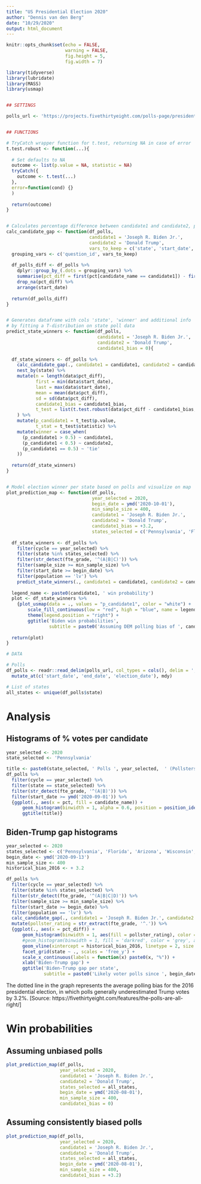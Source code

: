 ```yaml
---
title: "US Presidential Election 2020"
author: "Dennis van den Berg"
date: "10/29/2020"
output: html_document
---
```


```r
knitr::opts_chunk$set(echo = FALSE,
                      warning = FALSE,
                      fig.height = 5,
                      fig.width = 7)

library(tidyverse)
library(lubridate)
library(MASS)
library(usmap)


## SETTINGS

polls_url <- 'https://projects.fivethirtyeight.com/polls-page/president_polls.csv'


## FUNCTIONS

# TryCatch wrapper function for t.test, returning NA in case of error
t.test.robust <- function(...){
  
  # Set defaults to NA
  outcome <- list(p.value = NA, statistic = NA)
  tryCatch({
    outcome <- t.test(...)
  }, 
  error=function(cond) {}
  )
  
  return(outcome)
}


# Calculates percentage difference between candidate1 and candidate2, per poll
calc_candidate_gap <- function(df_polls, 
                               candidate1 = 'Joseph R. Biden Jr.', 
                               candidate2 = 'Donald Trump', 
                               vars_to_keep = c('state', 'start_date', 'fte_grade')){
  grouping_vars <- c('question_id', vars_to_keep)
  
  df_polls_diff <- df_polls %>% 
    dplyr::group_by_(.dots = grouping_vars) %>% 
    summarise(pct_diff = first(pct[candidate_name == candidate1]) - first(pct[candidate_name == candidate2]), .groups = 'drop') %>% 
    drop_na(pct_diff) %>%
    arrange(start_date)  
  
  return(df_polls_diff)
}


# Generates dataframe with cols 'state', 'winner' and additional info
# by fitting a T-distribution on state poll data
predict_state_winners <- function(df_polls,
                                  candidate1 = 'Joseph R. Biden Jr.', 
                                  candidate2 = 'Donald Trump',
                                  candidate1_bias = 0){
  
  df_state_winners <- df_polls %>% 
    calc_candidate_gap(., candidate1 = candidate1, candidate2 = candidate2) %>%
    nest_by(state) %>% 
    mutate(n = length(data$pct_diff),
           first = min(data$start_date),
           last = max(data$start_date),
           mean = mean(data$pct_diff),
           sd = sd(data$pct_diff),
           candidate1_bias = candidate1_bias,
           t_test = list(t.test.robust(data$pct_diff - candidate1_bias, alternative = 'less'))
    ) %>% 
    mutate(p_candidate1 = t_test$p.value,
           t_stat = t_test$statistic) %>% 
    mutate(winner = case_when(
      (p_candidate1 > 0.5) ~ candidate1,
      (p_candidate1 < 0.5) ~ candidate2,
      (p_candidate1 == 0.5) ~ 'tie'
    ))
  
  return(df_state_winners)
}


# Model election winner per state based on polls and visualize on map
plot_prediction_map <- function(df_polls, 
                                year_selected = 2020,
                                begin_date = ymd('2020-10-01'),
                                min_sample_size = 400,
                                candidate1 = 'Joseph R. Biden Jr.',
                                candidate2 = 'Donald Trump',
                                candidate1_bias = +3.2,
                                states_selected = c('Pennsylvania', 'Florida', 'Arizona', 'Wisconsin', 'North Carolina', 'Michigan')){
  
  df_state_winners <- df_polls %>% 
    filter(cycle == year_selected) %>%
    filter(state %in% states_selected) %>% 
    filter(str_detect(fte_grade, '^(A|B|C)')) %>% 
    filter(sample_size >= min_sample_size) %>% 
    filter(start_date >= begin_date) %>% 
    filter(population == 'lv') %>% 
    predict_state_winners(., candidate1 = candidate1, candidate2 = candidate2, candidate1_bias = candidate1_bias)
  
  legend_name <- paste0(candidate1, ' win probability')
  plot <- df_state_winners %>% 
    {plot_usmap(data = ., values = "p_candidate1", color = "white") + 
        scale_fill_continuous(low = "red", high = "blue", name = legend_name, label = scales::percent) + 
        theme(legend.position = "right") +
        ggtitle('Biden win probabilities',
                subtitle = paste0('Assuming DEM polling bias of ', candidate1_bias))}
  
  return(plot)  
}
```




```r
# DATA

# Polls
df_polls <- readr::read_delim(polls_url, col_types = cols(), delim = ',') %>% 
  mutate_at(c('start_date', 'end_date', 'election_date'), mdy)

# List of states
all_states <- unique(df_polls$state)
```



# Analysis


## Histograms of % votes per candidate

```r
year_selected <- 2020
state_selected <- 'Pennsylvania'

title <- paste0(state_selected, ' Polls ', year_selected,  ' (Pollsters rated B- or higher)')
df_polls %>% 
  filter(cycle == year_selected) %>%
  filter(state == state_selected) %>% 
  filter(str_detect(fte_grade, '^(A|B)')) %>% 
  filter(start_date >= ymd('2020-09-01')) %>% 
  {ggplot(., aes(x = pct, fill = candidate_name)) +
      geom_histogram(binwidth = 1, alpha = 0.6, position = position_identity()) +
      ggtitle(title)}
```



## Biden-Trump gap histograms

```r
year_selected <- 2020
states_selected <- c('Pennsylvania', 'Florida', 'Arizona', 'Wisconsin', 'North Carolina', 'Michigan', 'Minnesota', 'Georgia', 'Nevada', 'Texas', 'Ohio', 'Colorado', 'New Hampshire', 'Nebraska CD-2')[1:5]
begin_date <- ymd('2020-09-13')
min_sample_size <- 400
historical_bias_2016 <- + 3.2

df_polls %>% 
  filter(cycle == year_selected) %>%
  filter(state %in% states_selected) %>% 
  filter(str_detect(fte_grade, '^(A|B|C|D)')) %>% 
  filter(sample_size >= min_sample_size) %>% 
  filter(start_date >= begin_date) %>% 
  filter(population == 'lv') %>% 
  calc_candidate_gap(., candidate1 = 'Joseph R. Biden Jr.', candidate2 = 'Donald Trump') %>%
  mutate(pollster_rating = str_extract(fte_grade, '^.')) %>% 
  {ggplot(., aes(x = pct_diff)) +
      geom_histogram(binwidth = 1, aes(fill = pollster_rating), color = 'grey', alpha = 0.8) +
      #geom_histogram(binwidth = 1, fill = 'darkred', color = 'grey', alpha = 0.6) +
      geom_vline(xintercept = historical_bias_2016, linetype = 2, size = .5) +
      facet_grid(state ~ ., scales = 'free_y') +
      scale_x_continuous(labels = function(x) paste0(x, "%")) +
      xlab('Biden-Trump gap') +
      ggtitle('Biden-Trump gap per state', 
              subtitle = paste0('Likely voter polls since ', begin_date, ' with sample size >= ', min_sample_size))}
```

The dotted line in the graph represents the average polling bias for the 2016 presidential election, in which polls generally underestimated Trump votes by 3.2%. [Source: https://fivethirtyeight.com/features/the-polls-are-all-right/]



# Win probabilities

## Assuming unbiased polls

```r
plot_prediction_map(df_polls, 
                    year_selected = 2020,
                    candidate1 = 'Joseph R. Biden Jr.',
                    candidate2 = 'Donald Trump',
                    states_selected = all_states,
                    begin_date = ymd('2020-08-01'),
                    min_sample_size = 400,
                    candidate1_bias = 0)
```


## Assuming consistently biased polls

```r
plot_prediction_map(df_polls, 
                    year_selected = 2020,
                    candidate1 = 'Joseph R. Biden Jr.',
                    candidate2 = 'Donald Trump',
                    states_selected = all_states,
                    begin_date = ymd('2020-08-01'),
                    min_sample_size = 400,
                    candidate1_bias = +3.2)
```
